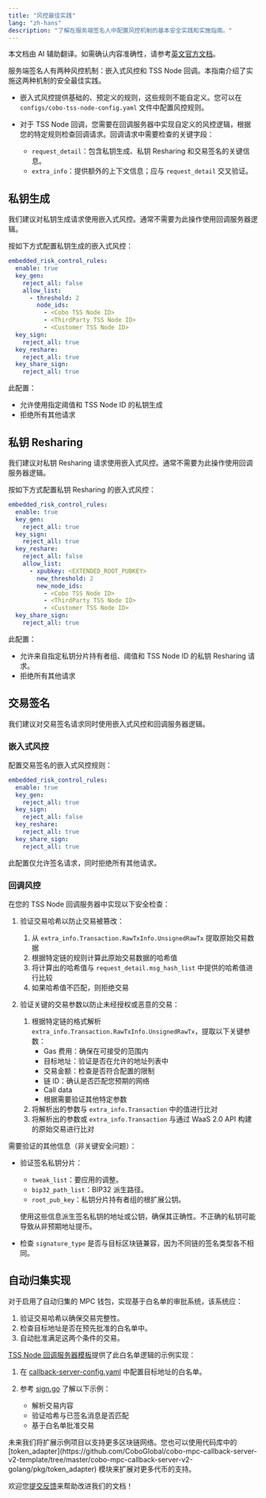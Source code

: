```yaml
---
title: "风控最佳实践"
lang: "zh-hans"
description: "了解在服务端签名人中配置风控机制的基本安全实践和实施指南。"
---
```

<Note>本文档由 AI 辅助翻译。如需确认内容准确性，请参考[英文官方文档](https://www.cobo.com/developers/v2/guides/overview/introduction)。</Note>

服务端签名人有两种风控机制：嵌入式风控和 TSS Node 回调。本指南介绍了实施这两种机制的安全最佳实践。

- 嵌入式风控提供基础的、预定义的规则，这些规则不能自定义。您可以在 `configs/cobo-tss-node-config.yaml` 文件中配置风控规则。

- 对于 TSS Node 回调，您需要在回调服务器中实现自定义的风控逻辑，根据您的特定规则检查回调请求。回调请求中需要检查的关键字段：
     - `request_detail`：包含私钥生成、私钥 Resharing 和交易签名的关键信息。
     - `extra_info`：提供额外的上下文信息；应与 `request_detail` 交叉验证。

## 私钥生成

我们建议对私钥生成请求使用嵌入式风控。通常不需要为此操作使用回调服务器逻辑。

按如下方式配置私钥生成的嵌入式风控：

```yaml
embedded_risk_control_rules:
  enable: true
  key_gen:
    reject_all: false
    allow_list:
      - threshold: 2
        node_ids:
          - <Cobo TSS Node ID>
          - <ThirdParty TSS Node ID>
          - <Customer TSS Node ID>
  key_sign:
    reject_all: true
  key_reshare:
    reject_all: true
  key_share_sign:
    reject_all: true
```

此配置：
- 允许使用指定阈值和 TSS Node ID 的私钥生成
- 拒绝所有其他请求

## 私钥 Resharing 

我们建议对私钥 Resharing 请求使用嵌入式风控。通常不需要为此操作使用回调服务器逻辑。

按如下方式配置私钥 Resharing 的嵌入式风控：

```yaml
embedded_risk_control_rules:
  enable: true
  key_gen:
    reject_all: true
  key_sign:
    reject_all: true
  key_reshare:
    reject_all: false
    allow_list:
      - xpubkey: <EXTENDED_ROOT_PUBKEY>
        new_threshold: 2
        new_node_ids:
          - <Cobo TSS Node ID>
          - <ThirdParty TSS Node ID>
          - <Customer TSS Node ID>
  key_share_sign:
    reject_all: true
```

此配置：
- 允许来自指定私钥分片持有者组、阈值和 TSS Node ID 的私钥 Resharing 请求。
- 拒绝所有其他请求


## 交易签名

我们建议对交易签名请求同时使用嵌入式风控和回调服务器逻辑。

### 嵌入式风控

配置交易签名的嵌入式风控规则：

```yaml
embedded_risk_control_rules:
  enable: true
  key_gen:
    reject_all: true
  key_sign:
    reject_all: false
  key_reshare:
    reject_all: true
  key_share_sign:
    reject_all: true
```

此配置仅允许签名请求，同时拒绝所有其他请求。

### 回调风控

在您的 TSS Node 回调服务器中实现以下安全检查：

1. 验证交易哈希以防止交易被篡改：
    1. 从 `extra_info.Transaction.RawTxInfo.UnsignedRawTx` 提取原始交易数据
    2. 根据特定链的规则计算此原始交易数据的哈希值
    3. 将计算出的哈希值与 `request_detail.msg_hash_list` 中提供的哈希值进行比较
    4. 如果哈希值不匹配，则拒绝交易

2. 验证关键的交易参数以防止未经授权或恶意的交易：
    1. 根据特定链的格式解析 `extra_info.Transaction.RawTxInfo.UnsignedRawTx`，提取以下关键参数：
        - Gas 费用：确保在可接受的范围内
        - 目标地址：验证是否在允许的地址列表中
        - 交易金额：检查是否符合配置的限制
        - 链 ID：确认是否匹配您预期的网络
        - Call data
        - 根据需要验证其他特定参数
    2. 将解析出的参数与 `extra_info.Transaction` 中的值进行比对
    3. 将解析出的参数或 `extra_info.Transaction` 与通过 WaaS 2.0 API 构建的原始交易进行比对

需要验证的其他信息（非关键安全问题）：

- 验证签名私钥分片：
   - `tweak_list`：要应用的调整。
   - `bip32_path_list`：BIP32 派生路径。
   - `root_pub_key`：私钥分片持有者组的根扩展公钥。

   使用这些信息派生签名私钥的地址或公钥，确保其正确性。不正确的私钥可能导致从非预期地址提币。

- 检查 `signature_type` 是否与目标区块链兼容，因为不同链的签名类型各不相同。



## 自动归集实现

对于启用了自动归集的 MPC 钱包，实现基于白名单的审批系统，该系统应：

1. 验证交易哈希以确保交易完整性。
2. 检查目标地址是否在预先批准的白名单中。
3. 自动批准满足这两个条件的交易。

[TSS Node 回调服务器模板](https://github.com/CoboGlobal/cobo-mpc-callback-server-v2-template)提供了此白名单逻辑的示例实现：

1. 在 [callback-server-config.yaml](https://github.com/CoboGlobal/cobo-mpc-callback-server-v2-template/blob/master/cobo-mpc-callback-server-v2-golang/configs/callback-server-config.yaml) 中配置目标地址的白名单。

2. 参考 [sign.go](https://github.com/CoboGlobal/cobo-mpc-callback-server-v2-template/blob/master/cobo-mpc-callback-server-v2-golang/internal/verifier/sign.go) 了解以下示例：
   - 解析交易内容
   - 验证哈希与已签名消息是否匹配
   - 基于白名单批准交易

<Note>
未来我们将扩展示例项目以支持更多区块链网络。您也可以使用代码库中的 [token_adapter](https://github.com/CoboGlobal/cobo-mpc-callback-server-v2-template/tree/master/cobo-mpc-callback-server-v2-golang/pkg/token_adapter) 模块来扩展对更多代币的支持。
</Note>

<Tip>欢迎您[提交反馈](https://forms.zohopublic.com/cobo/form/DocumentFeedbackForm/formperma/QvLOhxJv1_JMsJ-1dleZ8Itb_7rzN-LtgvsDdxosoVI)来帮助改进我们的文档！</Tip>
